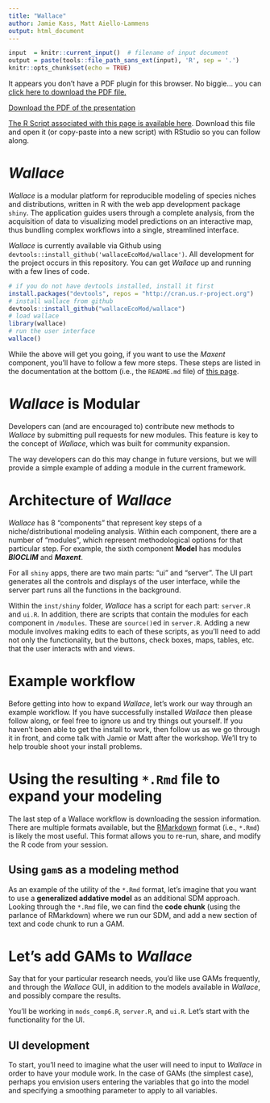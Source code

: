 ```yaml
---
title: "Wallace"
author: Jamie Kass, Matt Aiello-Lammens
output: html_document
---
```


```r
input  = knitr::current_input()  # filename of input document
output = paste(tools::file_path_sans_ext(input), 'R', sep = '.')
knitr::opts_chunk$set(echo = TRUE)
```

<div>
<object data="3_4_assets/Wallace_Intro.pdf" type="application/pdf" width="100%" height="650px"> 
  <p>It appears you don't have a PDF plugin for this browser.
   No biggie... you can <a href="3_4_assets/Wallace_Intro.pdf">click here to
  download the PDF file.</a></p>  
 </object>
 </div>
 
 <p><a href="3_4_assets/Wallace_Intro.pdf">Download the PDF of the presentation</a></p>  

[<i class="fa fa-file-code-o fa-3x" aria-hidden="true"></i> The R Script associated with this page is available here](`r output`).  Download this file and open it (or copy-paste into a new script) with RStudio so you can follow along.  

# *Wallace*

*Wallace* is a modular platform for reproducible modeling of species niches and distributions, written in R with the web app development package `shiny`. The application guides users through a complete analysis, from the acquisition of data to visualizing model predictions on an interactive map, thus bundling complex workflows into a single, streamlined interface.

*Wallace* is currently available via Github using `devtools::install_github('wallaceEcoMod/wallace')`. All development for the project occurs in this repository. You can get *Wallace* up and running with a few lines of code.

```r
# if you do not have devtools installed, install it first
install.packages("devtools", repos = "http://cran.us.r-project.org")
# install wallace from github
devtools::install_github("wallaceEcoMod/wallace")
# load wallace
library(wallace)
# run the user interface
wallace()
```

While the above will get you going, if you want to use the *Maxent* component, you'll have to follow a few more steps.
These steps are listed in the documentation at the bottom (i.e., the `README.md` file) of [this page](https://github.com/wallaceEcoMod/wallace).

# *Wallace* is **Modular**

Developers can (and are encouraged to) contribute new methods to *Wallace* by submitting pull requests for new modules. This feature is key to the concept of *Wallace*, which was built for community expansion.

The way developers can do this may change in future versions, but we will provide a simple example of adding a module in the current framework.

# Architecture of *Wallace*

*Wallace* has 8 "components" that represent key steps of a niche/distributional modeling analysis. Within each component, there are a number of "modules", which represent methodological options for that particular step. For example, the sixth component **Model** has modules ***BIOCLIM*** and ***Maxent***.

For all `shiny` apps, there are two main parts: "ui" and "server". The UI part generates all the controls and displays of the user interface, while the server part runs all the functions in the background.

Within the `inst/shiny` folder, *Wallace* has a script for each part: `server.R` and `ui.R`. In addition, there are scripts that contain the modules for each component in `/modules`. These are `source()`ed in `server.R`. Adding a new module involves making edits to each of these scripts, as you'll need to add not only the functionality, but the buttons, check boxes, maps, tables, etc. that the user interacts with and views.


# Example workflow

Before getting into how to expand *Wallace*, let's work our way through an example workflow. If you have successfully installed *Wallace* then please follow along, or feel free to ignore us and try things out yourself. If you haven't been able to get the install to work, then follow us as we go through it in front, and come talk with Jamie or Matt after the workshop. We'll try to help trouble shoot your install problems. 

# Using the resulting `*.Rmd` file to expand your modeling

The last step of a Wallace workflow is downloading the session information. There are multiple formats available, but the [RMarkdown](http://rmarkdown.rstudio.com/) format (i.e., `*.Rmd`) is likely the most useful. This format allows you to re-run, share, and modify the R code from your session. 

## Using `gam`s as a modeling method

As an example of the utility of the `*.Rmd` format, let's imagine that you want to use a **generalized addative model** as an additional SDM approach. Looking through the `*.Rmd` file, we can find the **code chunk** (using the parlance of RMarkdown) where we run our SDM, and add a new section of text and code chunk to run a GAM.

# Let's add GAMs to *Wallace*

Say that for your particular research needs, you'd like use GAMs frequently, and through the *Wallace* GUI, in addition to the models available in *Wallace*, and possibly compare the results.

You'll be working in `mods_comp6.R`, `server.R`, and `ui.R`. Let's start with the functionality for the UI.

## UI development

To start, you'll need to imagine what the user will need to input to *Wallace* in order to have your module work. In the case of GAMs (the simplest case), perhaps you envision users entering the variables that go into the model and specifying a smoothing parameter to apply to all variables.

```r

```






